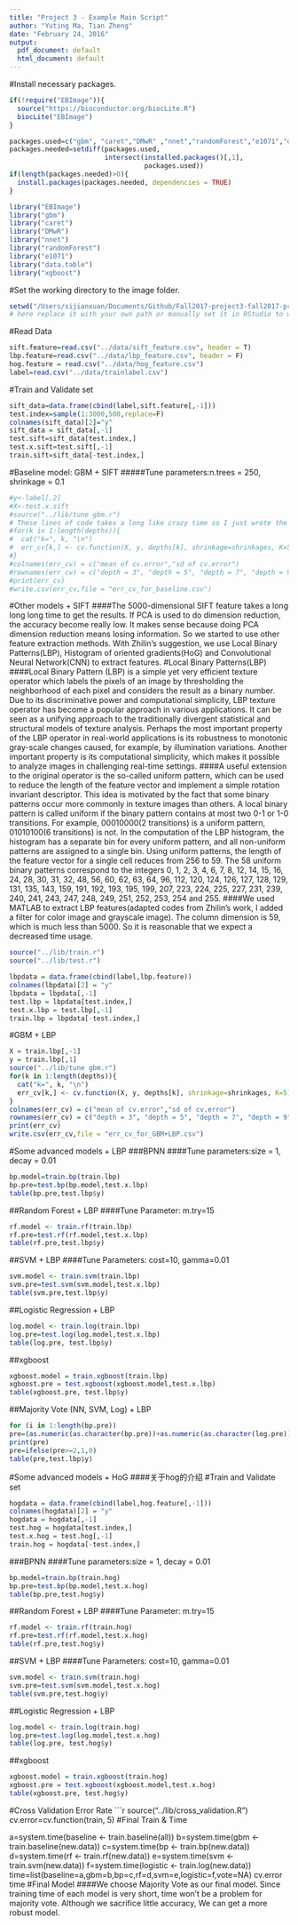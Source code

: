 ```yaml
---
title: "Project 3 - Example Main Script"
author: "Yuting Ma, Tian Zheng"
date: "February 24, 2016"
output:
  pdf_document: default
  html_document: default
---
```

#Install necessary packages.
```r
if(!require("EBImage")){
  source("https://bioconductor.org/biocLite.R")
  biocLite("EBImage")
}

packages.used=c("gbm", "caret","DMwR" ,"nnet","randomForest","e1071","data.table","readr","xgboost")
packages.needed=setdiff(packages.used, 
                        intersect(installed.packages()[,1], 
                                  packages.used))
if(length(packages.needed)>0){
  install.packages(packages.needed, dependencies = TRUE)
}

library("EBImage")
library("gbm")
library("caret")
library("DMwR")
library("nnet")
library("randomForest")
library("e1071")
library("data.table")
library("xgboost")
```
#Set the working directory to the image folder.
```r
setwd("/Users/sijianxuan/Documents/Github/Fall2017-project3-fall2017-project3-grp6/doc") 
# here replace it with your own path or manually set it in RStudio to where this rmd file is located.
```
#Read Data
```r
sift.feature=read.csv("../data/sift_feature.csv", header = T)
lbp.feature=read.csv("../data/lbp_feature.csv", header = F)
hog.feature = read.csv("../data/hog_feature.csv")
label=read.csv("../data/trainlabel.csv")
```
#Train and Validate set 
```r
sift_data=data.frame(cbind(label,sift.feature[,-1]))
test.index=sample(1:3000,500,replace=F)
colnames(sift_data)[2]="y"
sift_data = sift_data[,-1]
test.sift=sift_data[test.index,]
test.x.sift=test.sift[,-1]
train.sift=sift_data[-test.index,]
```
#Baseline model: GBM + SIFT
#####Tune parameters:n.trees = 250, shrinkage = 0.1
```r
#y<-label[,2]
#X<-test.x.sift
#source("../lib/tune gbm.r")
# These lines of code takes a long like crazy time so I just wrote the results as a csv file.
#for(k in 1:length(depths)){
#  cat("k=", k, "\n")
#  err_cv[k,] <- cv.function(X, y, depths[k], shrinkage=shrinkages, K=5)  #K=5
#}
#colnames(err_cv) = c("mean of cv.error","sd of cv.error")
#rownames(err_cv) = c("depth = 3", "depth = 5", "depth = 7", "depth = 9","depth = 11")
#print(err_cv)
#write.csv(err_cv,file = "err_cv_for_baseline.csv")
```
#Other models + SIFT
####The 5000-dimensional SIFT feature takes a long long long time to get the results. If PCA is used to do dimension reduction, the accuracy become really low. It makes sense because doing PCA dimension reduction means losing information. So we started to use other feature extraction methods. With Zhilin's suggestion, we use Local Binary Patterns(LBP), Histogram of oriented gradients(HoG)
and Convolutional Neural Network(CNN) to extract features.
#Local Binary Patterns(LBP)
####Local Binary Pattern (LBP) is a simple yet very efficient texture operator which labels the pixels of an image by thresholding the neighborhood of each pixel and considers the result as a binary number. Due to its discriminative power and computational simplicity, LBP texture operator has become a popular approach in various applications. It can be seen as a unifying approach to the traditionally divergent statistical and structural models of texture analysis. Perhaps the most important property of the LBP operator in real-world applications is its robustness to monotonic gray-scale changes caused, for example, by illumination variations. Another important property is its computational simplicity, which makes it possible to analyze images in challenging real-time settings.
####A useful extension to the original operator is the so-called uniform pattern, which can be used to reduce the length of the feature vector and implement a simple rotation invariant descriptor. This idea is motivated by the fact that some binary patterns occur more commonly in texture images than others. A local binary pattern is called uniform if the binary pattern contains at most two 0-1 or 1-0 transitions. For example, 00010000(2 transitions) is a uniform pattern, 01010100(6 transitions) is not. In the computation of the LBP histogram, the histogram has a separate bin for every uniform pattern, and all non-uniform patterns are assigned to a single bin. Using uniform patterns, the length of the feature vector for a single cell reduces from 256 to 59. The 58 uniform binary patterns correspond to the integers 0, 1, 2, 3, 4, 6, 7, 8, 12, 14, 15, 16, 24, 28, 30, 31, 32, 48, 56, 60, 62, 63, 64, 96, 112, 120, 124, 126, 127, 128, 129, 131, 135, 143, 159, 191, 192, 193, 195, 199, 207, 223, 224, 225, 227, 231, 239, 240, 241, 243, 247, 248, 249, 251, 252, 253, 254 and 255.
####We used MATLAB to extract LBP features(adapted codes from Zhilin's work, I added a filter for color image and grayscale image). The column dimension is 59, which is much less than 5000. So it is reasonable that we expect a decreased time usage.
```r
source("../lib/train.r")
source("../lib/test.r")

lbpdata = data.frame(cbind(label,lbp.feature))
colnames(lbpdata)[2] = "y"
lbpdata = lbpdata[,-1]
test.lbp = lbpdata[test.index,]
test.x.lbp = test.lbp[,-1]
train.lbp = lbpdata[-test.index,]
```
#GBM + LBP
```r
X = train.lbp[,-1]
y = train.lbp[,1]
source("../lib/tune gbm.r")
for(k in 1:length(depths)){
  cat("k=", k, "\n")
  err_cv[k,] <- cv.function(X, y, depths[k], shrinkage=shrinkages, K=5)  #K=5
}
colnames(err_cv) = c("mean of cv.error","sd of cv.error")
rownames(err_cv) = c("depth = 3", "depth = 5", "depth = 7", "depth = 9","depth = 11")
print(err_cv)
write.csv(err_cv,file = "err_cv_for_GBM+LBP.csv")
```
#Some advanced models + LBP
###BPNN
####Tune parameters:size = 1, decay = 0.01
```r
bp.model=train.bp(train.lbp)
bp.pre=test.bp(bp.model,test.x.lbp)
table(bp.pre,test.lbp$y)
```
##Random Forest + LBP 
####Tune Parameter: m.try=15
```r
rf.model <- train.rf(train.lbp)
rf.pre=test.rf(rf.model,test.x.lbp)
table(rf.pre,test.lbp$y)
```
##SVM + LBP ####Tune Parameters: cost=10, gamma=0.01
```r
svm.model <- train.svm(train.lbp)
svm.pre=test.svm(svm.model,test.x.lbp)
table(svm.pre,test.lbp$y)
```
##Logistic Regression + LBP
```r
log.model <- train.log(train.lbp)
log.pre=test.log(log.model,test.x.lbp)
table(log.pre, test.lbp$y)
```
##xgboost
```r
xgboost.model = train.xgboost(train.lbp)
xgboost.pre = test.xgboost(xgboost.model,test.x.lbp)
table(xgboost.pre, test.lbp$y)
```
##Majority Vote (NN, SVM, Log) + LBP
```r
for (i in 1:length(bp.pre))
pre=(as.numeric(as.character(bp.pre))+as.numeric(as.character(log.pre))+as.numeric(as.character(svm.pre)))
print(pre)
pre=ifelse(pre>=2,1,0)
table(pre,test.lbp$y)
```
#Some advanced models + HoG
####关于hog的介绍
#Train and Validate set 
```r
hogdata = data.frame(cbind(label,hog.feature[,-1]))
colnames(hogdata)[2] = "y"
hogdata = hogdata[,-1]
test.hog = hogdata[test.index,]
test.x.hog = test.hog[,-1]
train.hog = hogdata[-test.index,]
```
###BPNN
####Tune parameters:size = 1, decay = 0.01
```r
bp.model=train.bp(train.hog)
bp.pre=test.bp(bp.model,test.x.hog)
table(bp.pre,test.hog$y)
```
##Random Forest + LBP 
####Tune Parameter: m.try=15
```r
rf.model <- train.rf(train.hog)
rf.pre=test.rf(rf.model,test.x.hog)
table(rf.pre,test.hog$y)
```
##SVM + LBP ####Tune Parameters: cost=10, gamma=0.01
```r
svm.model <- train.svm(train.hog)
svm.pre=test.svm(svm.model,test.x.hog)
table(svm.pre,test.hog$y)
```
##Logistic Regression + LBP
```r
log.model <- train.log(train.hog)
log.pre=test.log(log.model,test.x.hog)
table(log.pre, test.hog$y)
```
##xgboost
```r
xgboost.model = train.xgboost(train.hog)
xgboost.pre = test.xgboost(xgboost.model,test.x.hog)
table(xgboost.pre, test.hog$y)
```
#Cross Validation Error Rate
```r
source("../lib/cross_validation.R")
cv.error=cv.function(train, 5)
#Final Train & Time

a=system.time(baseline <- train.baseline(all))
b=system.time(gbm <- train.baseline(new.data))
c=system.time(bp <- train.bp(new.data))
d=system.time(rf <- train.rf(new.data))
e=system.time(svm <- train.svm(new.data))
f=system.time(logistic <- train.log(new.data))
time=list(baseline=a,gbm=b,bp=c,rf=d,svm=e,logistic=f,vote=NA)
cv.error
time
#Final Model ####We choose Majority Vote as our final model. Since training time of each model is very short, time won't be a problem for majority vote. Although we sacrifice little accuracy, We can get a more robust model.

